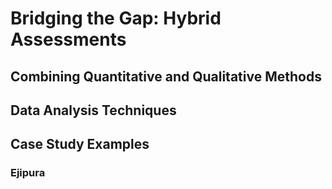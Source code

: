 # Bridging the Gap: Hybrid Assessments {#hybrid-assessments}

## Combining Quantitative and Qualitative Methods

## Data Analysis Techniques

## Case Study Examples

### Ejipura
